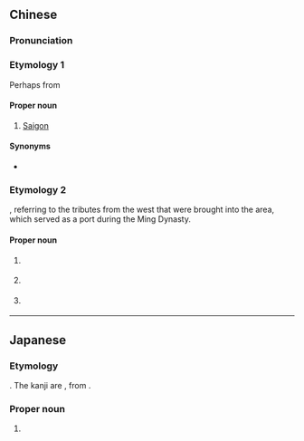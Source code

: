{{also|西贡}}
==Chinese==
{{zh-forms|s=西贡}}

===Pronunciation===
{{zh-pron
|m=Xīgòng
|c=sai1 gung3
|h=pfs=Sî-kung
|mn=Sai-kòng
|cat=pn
}}

===Etymology 1===
Perhaps from {{der|zh|vi|Sài Gòn}}
{{rfe|zh}}

====Proper noun====
{{zh-proper noun}}

# [[Saigon]]

====Synonyms====
* {{zh-l|胡志明市}}

===Etymology 2===
{{zh-compound|西|貢|west|tributes}}, referring to the tributes from the west that were brought into the area, which served as a port during the Ming Dynasty.

====Proper noun====
{{zh-proper noun}}

# {{w|Sai Kung Town|Sai Kung}} {{gloss|town in Hong Kong}}
# {{w|Sai Kung Peninsula|Sai Kung}} {{gloss|peninsula in Hong Kong}}
# {{w|Sai Kung District|Sai Kung}} {{gloss|district in Hong Kong}}

{{zh-cat|Cities in Vietnam|Towns|Peninsulas|Hong Kong}}

----

==Japanese==
{{ja-kanjitab|さい|ごん|yomi=irr}}

===Etymology===
{{bor|ja|vi|Sài Gòn|sort=さいごん}}. The kanji are {{ateji|sort=さいごん}}, from {{der|ja|zh|西貢|sort=さいごん}}.

===Proper noun===
{{ja-pos|proper|サイゴン}}

# {{rare spelling of|サイゴン|lang=ja|sort=さいごん}}